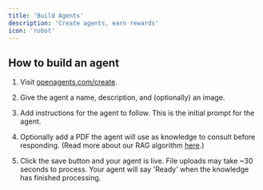 ```yaml
---
title: 'Build Agents'
description: 'Create agents, earn rewards'
icon: 'robot'
---
```


## How to build an agent

1) Visit [openagents.com/create](https://openagents.com/create).

2) Give the agent a name, description, and (optionally) an image.

3) Add instructions for the agent to follow. This is the initial prompt for the agent.

4) Optionally add a PDF the agent will use as knowledge to consult before responding. (Read more about our RAG algorithm [here](/rag).)

5) Click the save button and your agent is live. File uploads may take ~30 seconds to process. Your agent will say 'Ready' when the knowledge has finished processing.
